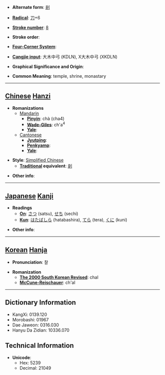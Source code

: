 * '''Alternate form''': [[剎]]

* '''[[Wiktionary:Chinese radical index| Radical]]''': [[Wiktionary:Chinese radical index 刀|刀]]+6

* '''[[Wiktionary:Chinese total strokes index|Stroke number]]''': [[Wiktionary:Chinese total strokes index 8|8]]

* '''Stroke order''': 

* '''[[Wiktionary:Chinese four corner index|Four-Corner System]]''': 

* '''[[Wiktionary:Chinese Cangjie index|Cangjie input]]''': 大木中弓 (KDLN), X大木中弓 (XKDLN)

* '''Graphical Significance and Origin''': 

* '''Common Meaning''': temple, shrine, monastary

----

== [[Chinese]] [[Hanzi]] ==

* '''Romanizations'''
** [[Mandarin]]
*** '''[[Pinyin]]''': chà (cha4)
*** '''[[Wade-Giles]]''': ch'a<sup>4</sup>
*** '''[[Yale]]''': 
**[[Cantonese]]
***'''[[Jyutping]]''':
***'''[[Penkyamp]]''': 
***'''[[Yale]]''': 

* '''Style''': [[Simplified Chinese]] 
** '''[[Traditional Chinese|Traditional]] equivalent''': [[剎]]

* '''Other info''': 

----

== [[Japanese]] [[Kanji]] ==

* '''Readings'''
** '''[[On]]''': [[さつ]] (satsu), [[せち]] (sechi)
** '''[[Kun]]''': [[はたばしら]] (hatabashira), [[てら]] (tera), [[くに]] (kuni)

* '''Other info''':  

----

== [[Korean]] [[Hanja]] ==

* '''Pronunciation''': 찰

* '''Romanization'''
** '''[[The 2000 South Korean Revised Romanization|The 2000 South Korean Revised]]''': chal
** '''[[McCune-Reischauer]]''': ch'al

----

== Dictionary Information ==

* KangXi: 0139.120
* Morobashi: 01967
* Dae Jaweon: 0316.030
* Hanyu Da Zidian: 10336.070

== Technical Information ==

* '''Unicode''':
** Hex: 5239
** Decimal: 21049